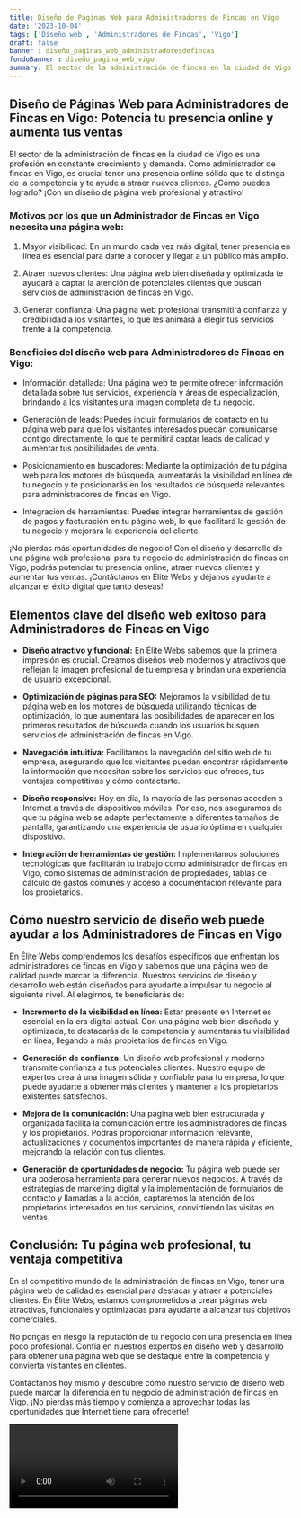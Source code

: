 ```yaml
---
title: Diseño de Páginas Web para Administradores de Fincas en Vigo
date: '2023-10-04'
tags: ['Diseño web', 'Administradores de Fincas', 'Vigo']
draft: false
banner : diseño_paginas_web_administradoresdefincas
fondoBanner : diseño_pagina_web_vigo
summary: El sector de la administración de fincas en la ciudad de Vigo es una profesión en constante crecimiento y demanda. Como administrador de fincas en Vigo, es crucial tener una presencia online sólida que te distinga de la competencia y te ayude a atraer nuevos clientes. ¿Cómo puedes lograrlo? ¡Con un diseño de página web profesional y atractivo!
---
```


## Diseño de Páginas Web para Administradores de Fincas en Vigo: Potencia tu presencia online y aumenta tus ventas

El sector de la administración de fincas en la ciudad de Vigo es una profesión en constante crecimiento y demanda. Como administrador de fincas en Vigo, es crucial tener una presencia online sólida que te distinga de la competencia y te ayude a atraer nuevos clientes. ¿Cómo puedes lograrlo? ¡Con un diseño de página web profesional y atractivo!

### Motivos por los que un Administrador de Fincas en Vigo necesita una página web:

1. Mayor visibilidad: En un mundo cada vez más digital, tener presencia en línea es esencial para darte a conocer y llegar a un público más amplio.

2. Atraer nuevos clientes: Una página web bien diseñada y optimizada te ayudará a captar la atención de potenciales clientes que buscan servicios de administración de fincas en Vigo.

3. Generar confianza: Una página web profesional transmitirá confianza y credibilidad a los visitantes, lo que les animará a elegir tus servicios frente a la competencia.

### Beneficios del diseño web para Administradores de Fincas en Vigo:

- Información detallada: Una página web te permite ofrecer información detallada sobre tus servicios, experiencia y áreas de especialización, brindando a los visitantes una imagen completa de tu negocio.

- Generación de leads: Puedes incluir formularios de contacto en tu página web para que los visitantes interesados puedan comunicarse contigo directamente, lo que te permitirá captar leads de calidad y aumentar tus posibilidades de venta.

- Posicionamiento en buscadores: Mediante la optimización de tu página web para los motores de búsqueda, aumentarás la visibilidad en línea de tu negocio y te posicionarás en los resultados de búsqueda relevantes para administradores de fincas en Vigo.

- Integración de herramientas: Puedes integrar herramientas de gestión de pagos y facturación en tu página web, lo que facilitará la gestión de tu negocio y mejorará la experiencia del cliente.

¡No pierdas más oportunidades de negocio! Con el diseño y desarrollo de una página web profesional para tu negocio de administración de fincas en Vigo, podrás potenciar tu presencia online, atraer nuevos clientes y aumentar tus ventas. ¡Contáctanos en Élite Webs y déjanos ayudarte a alcanzar el éxito digital que tanto deseas!

<GifSeo />

<Cta />

## Elementos clave del diseño web exitoso para Administradores de Fincas en Vigo

- **Diseño atractivo y funcional:** En Élite Webs sabemos que la primera impresión es crucial. Creamos diseños web modernos y atractivos que reflejan la imagen profesional de tu empresa y brindan una experiencia de usuario excepcional.

- **Optimización de páginas para SEO:** Mejoramos la visibilidad de tu página web en los motores de búsqueda utilizando técnicas de optimización, lo que aumentará las posibilidades de aparecer en los primeros resultados de búsqueda cuando los usuarios busquen servicios de administración de fincas en Vigo.

- **Navegación intuitiva:** Facilitamos la navegación del sitio web de tu empresa, asegurando que los visitantes puedan encontrar rápidamente la información que necesitan sobre los servicios que ofreces, tus ventajas competitivas y cómo contactarte.

- **Diseño responsivo:** Hoy en día, la mayoría de las personas acceden a Internet a través de dispositivos móviles. Por eso, nos aseguramos de que tu página web se adapte perfectamente a diferentes tamaños de pantalla, garantizando una experiencia de usuario óptima en cualquier dispositivo.

- **Integración de herramientas de gestión:** Implementamos soluciones tecnológicas que facilitarán tu trabajo como administrador de fincas en Vigo, como sistemas de administración de propiedades, tablas de cálculo de gastos comunes y acceso a documentación relevante para los propietarios.

## Cómo nuestro servicio de diseño web puede ayudar a los Administradores de Fincas en Vigo

En Élite Webs comprendemos los desafíos específicos que enfrentan los administradores de fincas en Vigo y sabemos que una página web de calidad puede marcar la diferencia. Nuestros servicios de diseño y desarrollo web están diseñados para ayudarte a impulsar tu negocio al siguiente nivel. Al elegirnos, te beneficiarás de:

- **Incremento de la visibilidad en línea:** Estar presente en Internet es esencial en la era digital actual. Con una página web bien diseñada y optimizada, te destacarás de la competencia y aumentarás tu visibilidad en línea, llegando a más propietarios de fincas en Vigo.

- **Generación de confianza:** Un diseño web profesional y moderno transmite confianza a tus potenciales clientes. Nuestro equipo de expertos creará una imagen sólida y confiable para tu empresa, lo que puede ayudarte a obtener más clientes y mantener a los propietarios existentes satisfechos.

- **Mejora de la comunicación:** Una página web bien estructurada y organizada facilita la comunicación entre los administradores de fincas y los propietarios. Podrás proporcionar información relevante, actualizaciones y documentos importantes de manera rápida y eficiente, mejorando la relación con tus clientes.

- **Generación de oportunidades de negocio:** Tu página web puede ser una poderosa herramienta para generar nuevos negocios. A través de estrategias de marketing digital y la implementación de formularios de contacto y llamadas a la acción, captaremos la atención de los propietarios interesados en tus servicios, convirtiendo las visitas en ventas.

## Conclusión: Tu página web profesional, tu ventaja competitiva

En el competitivo mundo de la administración de fincas en Vigo, tener una página web de calidad es esencial para destacar y atraer a potenciales clientes. En Élite Webs, estamos comprometidos a crear páginas web atractivas, funcionales y optimizadas para ayudarte a alcanzar tus objetivos comerciales.

No pongas en riesgo la reputación de tu negocio con una presencia en línea poco profesional. Confía en nuestros expertos en diseño web y desarrollo para obtener una página web que se destaque entre la competencia y convierta visitantes en clientes.

Contáctanos hoy mismo y descubre cómo nuestro servicio de diseño web puede marcar la diferencia en tu negocio de administración de fincas en Vigo. ¡No pierdas más tiempo y comienza a aprovechar todas las oportunidades que Internet tiene para ofrecerte!

<Video />

<CtaBot job='Administradores de Fincas' city='Vigo'/>

<Gmaps query='Vigo+españa+maps' />